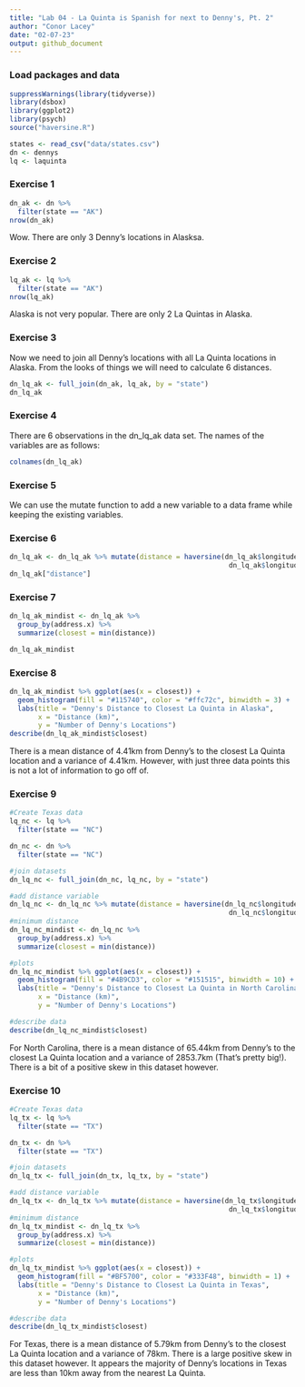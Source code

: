 ```yaml
---
title: "Lab 04 - La Quinta is Spanish for next to Denny's, Pt. 2"
author: "Conor Lacey"
date: "02-07-23"
output: github_document
---
```


### Load packages and data

```r
suppressWarnings(library(tidyverse))
library(dsbox) 
library(ggplot2)
library(psych)
source("haversine.R")
```

```r
states <- read_csv("data/states.csv")
dn <- dennys
lq <- laquinta
```

### Exercise 1

```r
dn_ak <- dn %>%
  filter(state == "AK")
nrow(dn_ak)
```

Wow. There are only 3 Denny's locations in Alasksa.

### Exercise 2

```r
lq_ak <- lq %>%
  filter(state == "AK")
nrow(lq_ak)
```

Alaska is not very popular. There are only 2 La Quintas in Alaska.

### Exercise 3

Now we need to join all Denny's locations with all La Quinta locations in Alaska. From the looks of things we will need to calculate 6 distances. 
```r
dn_lq_ak <- full_join(dn_ak, lq_ak, by = "state")
dn_lq_ak
```

### Exercise 4

There are 6 observations in the dn_lq_ak data set. The names of the variables are as follows: 
```r
colnames(dn_lq_ak)
```

### Exercise 5

We can use the mutate function to add a new variable to a data frame while keeping the existing variables.

### Exercise 6

```r
dn_lq_ak <- dn_lq_ak %>% mutate(distance = haversine(dn_lq_ak$longitude.x,dn_lq_ak$latitude.x,
                                                      dn_lq_ak$longitude.y,dn_lq_ak$latitude.y))
dn_lq_ak["distance"]
```

### Exercise 7

```r
dn_lq_ak_mindist <- dn_lq_ak %>%
  group_by(address.x) %>%
  summarize(closest = min(distance))

dn_lq_ak_mindist
```

### Exercise 8

```r
dn_lq_ak_mindist %>% ggplot(aes(x = closest)) +
  geom_histogram(fill = "#115740", color = "#ffc72c", binwidth = 3) +
  labs(title = "Denny's Distance to Closest La Quinta in Alaska",
       x = "Distance (km)",
       y = "Number of Denny's Locations")
describe(dn_lq_ak_mindist$closest)
```

There is a mean distance of 4.41km from Denny's to the closest La Quinta location and a variance of 4.41km. However, with just three data points this is not a lot of information to go off of. 

### Exercise 9

```r
#Create Texas data
lq_nc <- lq %>%
  filter(state == "NC")

dn_nc <- dn %>%
  filter(state == "NC")

#join datasets
dn_lq_nc <- full_join(dn_nc, lq_nc, by = "state")

#add distance variable
dn_lq_nc <- dn_lq_nc %>% mutate(distance = haversine(dn_lq_nc$longitude.x,dn_lq_nc$latitude.x,
                                                      dn_lq_nc$longitude.y,dn_lq_nc$latitude.y))
#minimum distance
dn_lq_nc_mindist <- dn_lq_nc %>%
  group_by(address.x) %>%
  summarize(closest = min(distance))

#plots
dn_lq_nc_mindist %>% ggplot(aes(x = closest)) +
  geom_histogram(fill = "#4B9CD3", color = "#151515", binwidth = 10) +
  labs(title = "Denny's Distance to Closest La Quinta in North Carolina",
       x = "Distance (km)",
       y = "Number of Denny's Locations")

#describe data
describe(dn_lq_nc_mindist$closest)
```

For North Carolina, there is a mean distance of 65.44km from Denny's to the closest La Quinta location and a variance of 2853.7km (That's pretty big!). There is a bit of a positive skew in this dataset however. 

### Exercise 10 

```r
#Create Texas data
lq_tx <- lq %>%
  filter(state == "TX")

dn_tx <- dn %>%
  filter(state == "TX")

#join datasets
dn_lq_tx <- full_join(dn_tx, lq_tx, by = "state")

#add distance variable
dn_lq_tx <- dn_lq_tx %>% mutate(distance = haversine(dn_lq_tx$longitude.x,dn_lq_tx$latitude.x,
                                                      dn_lq_tx$longitude.y,dn_lq_tx$latitude.y))
#minimum distance
dn_lq_tx_mindist <- dn_lq_tx %>%
  group_by(address.x) %>%
  summarize(closest = min(distance))

#plots
dn_lq_tx_mindist %>% ggplot(aes(x = closest)) +
  geom_histogram(fill = "#BF5700", color = "#333F48", binwidth = 1) +
  labs(title = "Denny's Distance to Closest La Quinta in Texas",
       x = "Distance (km)",
       y = "Number of Denny's Locations")

#describe data
describe(dn_lq_tx_mindist$closest)
```

For Texas, there is a mean distance of 5.79km from Denny's to the closest La Quinta location and a variance of 78km. There is a large positive skew in this dataset however. It appears the majority of Denny's locations in Texas are less than 10km away from the nearest La Quinta.  
